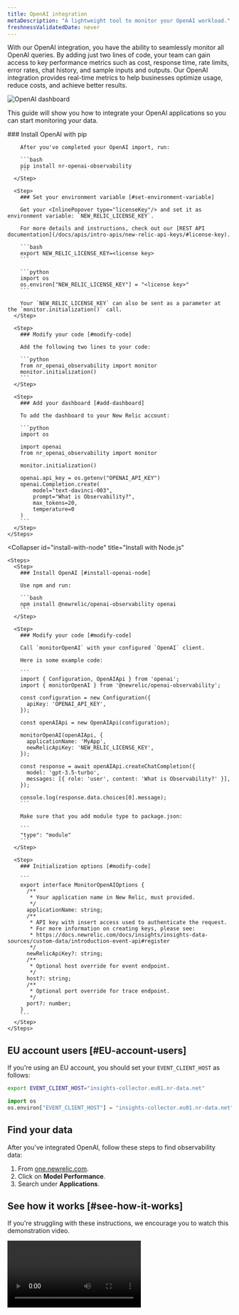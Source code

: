 ```yaml
---
title: OpenAI integration
metaDescription: "A lightweight tool to monitor your OpenAI workload."
freshnessValidatedDate: never
---
```


With our OpenAI integration, you have the ability to seamlessly monitor all OpenAI queries. By adding just two lines of code, your team can gain access to key performance metrics such as cost, response time, rate limits, error rates, chat history, and sample inputs and outputs. Our OpenAI integration provides real-time metrics to help businesses optimize usage, reduce costs, and achieve better results.

![OpenAI dashboard](./src/images/model-performance-monitoring_screenshot-crop_openai-dashboard-1.webp "OpenAI dashboard")

This guide will show you how to integrate your OpenAI applications so you can start monitoring your data.

<CollapserGroup>
  <Collapser
    id="install-with-python"
    title="Install for Python applications"
  >
    <Steps>
      <Step>
        ### Install OpenAI with pip

        After you've completed your OpenAI import, run:

        ```bash
        pip install nr-openai-observability
        ```
      </Step>

      <Step>
        ### Set your environment variable [#set-environment-variable]

        Get your <InlinePopover type="licenseKey"/> and set it as environment variable: `NEW_RELIC_LICENSE_KEY`.

        For more details and instructions, check out our [REST API documentation](/docs/apis/intro-apis/new-relic-api-keys/#license-key).

        ```bash
        export NEW_RELIC_LICENSE_KEY=<license key>
        ```

        ```python
        import os
        os.environ["NEW_RELIC_LICENSE_KEY"] = "<license key>"
        ```

        Your `NEW_RELIC_LICENSE_KEY` can also be sent as a parameter at the `monitor.initialization()` call.
      </Step>

      <Step>
        ### Modify your code [#modify-code]

        Add the following two lines to your code:

        ```python
        from nr_openai_observability import monitor
        monitor.initialization()
        ```
      </Step>

      <Step>
        ### Add your dashboard [#add-dashboard]

        To add the dashboard to your New Relic account:

        ```python
        import os

        import openai
        from nr_openai_observability import monitor

        monitor.initialization()

        openai.api_key = os.getenv("OPENAI_API_KEY")
        openai.Completion.create(
            model="text-davinci-003",
            prompt="What is Observability?",
            max_tokens=20,
            temperature=0 
        )
        ```
      </Step>
    </Steps>
  </Collapser>

  <Collapser
    id="install-with-node"
    title="Install with Node.js"
  >
    <Steps>
      <Step>
        ### Install OpenAI [#install-openai-node]

        Use npm and run:

        ```bash
        npm install @newrelic/openai-observability openai
        ```
      </Step>

      <Step>
        ### Modify your code [#modify-code]

        Call `monitorOpenAI` with your configured `OpenAI` client.

        Here is some example code:

        ```
        import { Configuration, OpenAIApi } from 'openai';
        import { monitorOpenAI } from '@newrelic/openai-observability';

        const configuration = new Configuration({
          apiKey: 'OPENAI_API_KEY',
        });

        const openAIApi = new OpenAIApi(configuration);

        monitorOpenAI(openAIApi, {
          applicationName: 'MyApp',
          newRelicApiKey: 'NEW_RELIC_LICENSE_KEY',
        });

        const response = await openAIApi.createChatCompletion({
          model: 'gpt-3.5-turbo',
          messages: [{ role: 'user', content: 'What is Observability?' }],
        });

        console.log(response.data.choices[0].message);
        ```

        Make sure that you add module type to package.json:

        ```
        "type": "module"
        ```
      </Step>

      <Step>
        ### Initialization options [#modify-code]

        ```
        export interface MonitorOpenAIOptions {
          /**
           * Your application name in New Relic, must provided.
           */
          applicationName: string;
          /**
           * API key with insert access used to authenticate the request.
           * For more information on creating keys, please see:
           * https://docs.newrelic.com/docs/insights/insights-data-sources/custom-data/introduction-event-api#register
           */
          newRelicApiKey?: string;
          /**
           * Optional host override for event endpoint.
           */
          host?: string;
          /**
           * Optional port override for trace endpoint.
           */
          port?: number;
        }
        ```
      </Step>
    </Steps>
  </Collapser>
</CollapserGroup>

## EU account users [#EU-account-users]

If you're using an EU account, you should set your `EVENT_CLIENT_HOST` as follows:

```bash
export EVENT_CLIENT_HOST="insights-collector.eu01.nr-data.net"
```

```python
import os
os.environ["EVENT_CLIENT_HOST"] = "insights-collector.eu01.nr-data.net"
```

## Find your data

After you've integrated OpenAI, follow these steps to find observability data:

1. From [one.newrelic.com](https://one.newrelic.com).
2. Click on **Model Performance**.
3. Search under **Applications**.

## See how it works [#see-how-it-works]

If you're struggling with these instructions, we encourage you to watch this demonstration video.

<Video
  type="wistia"
  id="dz28h83owk"
/>
